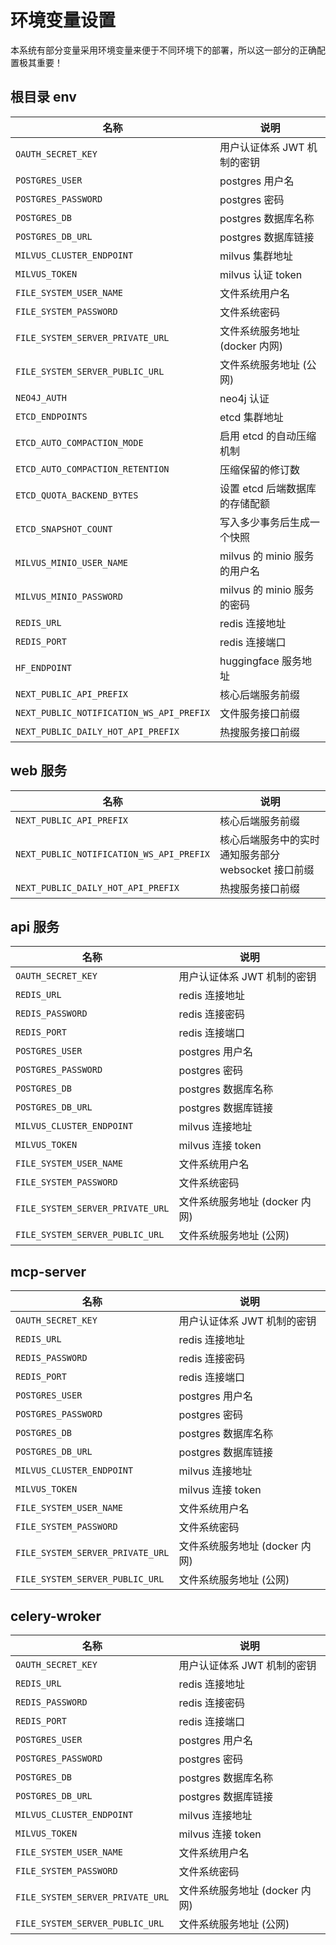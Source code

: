
# 环境变量设置

<Callout type='info'>
	本系统有部分变量采用环境变量来便于不同环境下的部署，所以这一部分的正确配置极其重要！
</Callout>

## 根目录 env

| 名称                                     | 说明                           |
| ---------------------------------------- | ------------------------------ |
| `OAUTH_SECRET_KEY`                       | 用户认证体系 JWT 机制的密钥    |
| `POSTGRES_USER`                          | postgres 用户名                |
| `POSTGRES_PASSWORD`                      | postgres 密码                  |
| `POSTGRES_DB`                            | postgres 数据库名称            |
| `POSTGRES_DB_URL`                        | postgres 数据库链接            |
| `MILVUS_CLUSTER_ENDPOINT`                | milvus 集群地址                |
| `MILVUS_TOKEN`                           | milvus 认证 token              |
| `FILE_SYSTEM_USER_NAME`                  | 文件系统用户名                 |
| `FILE_SYSTEM_PASSWORD`                   | 文件系统密码                   |
| `FILE_SYSTEM_SERVER_PRIVATE_URL`         | 文件系统服务地址 (docker 内网) |
| `FILE_SYSTEM_SERVER_PUBLIC_URL`          | 文件系统服务地址 (公网)        |
| `NEO4J_AUTH`                             | neo4j 认证                     |
| `ETCD_ENDPOINTS`                         | etcd 集群地址                  |
| `ETCD_AUTO_COMPACTION_MODE`              | 启用 etcd 的自动压缩机制       |
| `ETCD_AUTO_COMPACTION_RETENTION`         | 压缩保留的修订数               |
| `ETCD_QUOTA_BACKEND_BYTES`               | 设置 etcd 后端数据库的存储配额 |
| `ETCD_SNAPSHOT_COUNT`                    | 写入多少事务后生成一个快照     |
| `MILVUS_MINIO_USER_NAME`                 | milvus 的 minio 服务的用户名   |
| `MILVUS_MINIO_PASSWORD`                  | milvus 的 minio 服务的密码     |
| `REDIS_URL`                              | redis 连接地址                 |
| `REDIS_PORT`                             | redis 连接端口                 |
| `HF_ENDPOINT`                            | huggingface 服务地址           |
| `NEXT_PUBLIC_API_PREFIX`                 | 核心后端服务前缀               |
| `NEXT_PUBLIC_NOTIFICATION_WS_API_PREFIX` | 文件服务接口前缀               |
| `NEXT_PUBLIC_DAILY_HOT_API_PREFIX`       | 热搜服务接口前缀               |

## web 服务

| 名称                                     | 说明                                                |
| ---------------------------------------- | --------------------------------------------------- |
| `NEXT_PUBLIC_API_PREFIX`                 | 核心后端服务前缀                                    |
| `NEXT_PUBLIC_NOTIFICATION_WS_API_PREFIX` | 核心后端服务中的实时通知服务部分 websocket 接口前缀 |
| `NEXT_PUBLIC_DAILY_HOT_API_PREFIX`       | 热搜服务接口前缀                                    |

## api 服务

| 名称                             | 说明                           |
| -------------------------------- | ------------------------------ |
| `OAUTH_SECRET_KEY`               | 用户认证体系 JWT 机制的密钥    |
| `REDIS_URL`                      | redis 连接地址                 |
| `REDIS_PASSWORD`                 | redis 连接密码                 |
| `REDIS_PORT`                     | redis 连接端口                 |
| `POSTGRES_USER`                  | postgres 用户名                |
| `POSTGRES_PASSWORD`              | postgres 密码                  |
| `POSTGRES_DB`                    | postgres 数据库名称            |
| `POSTGRES_DB_URL`                | postgres 数据库链接            |
| `MILVUS_CLUSTER_ENDPOINT`        | milvus 连接地址                |
| `MILVUS_TOKEN`                   | milvus 连接 token              |
| `FILE_SYSTEM_USER_NAME`          | 文件系统用户名                 |
| `FILE_SYSTEM_PASSWORD`           | 文件系统密码                   |
| `FILE_SYSTEM_SERVER_PRIVATE_URL` | 文件系统服务地址 (docker 内网) |
| `FILE_SYSTEM_SERVER_PUBLIC_URL`  | 文件系统服务地址 (公网)        |

## mcp-server

| 名称                             | 说明                           |
| -------------------------------- | ------------------------------ |
| `OAUTH_SECRET_KEY`               | 用户认证体系 JWT 机制的密钥    |
| `REDIS_URL`                      | redis 连接地址                 |
| `REDIS_PASSWORD`                 | redis 连接密码                 |
| `REDIS_PORT`                     | redis 连接端口                 |
| `POSTGRES_USER`                  | postgres 用户名                |
| `POSTGRES_PASSWORD`              | postgres 密码                  |
| `POSTGRES_DB`                    | postgres 数据库名称            |
| `POSTGRES_DB_URL`                | postgres 数据库链接            |
| `MILVUS_CLUSTER_ENDPOINT`        | milvus 连接地址                |
| `MILVUS_TOKEN`                   | milvus 连接 token              |
| `FILE_SYSTEM_USER_NAME`          | 文件系统用户名                 |
| `FILE_SYSTEM_PASSWORD`           | 文件系统密码                   |
| `FILE_SYSTEM_SERVER_PRIVATE_URL` | 文件系统服务地址 (docker 内网) |
| `FILE_SYSTEM_SERVER_PUBLIC_URL`  | 文件系统服务地址 (公网)        |

## celery-wroker

| 名称                             | 说明                           |
| -------------------------------- | ------------------------------ |
| `OAUTH_SECRET_KEY`               | 用户认证体系 JWT 机制的密钥    |
| `REDIS_URL`                      | redis 连接地址                 |
| `REDIS_PASSWORD`                 | redis 连接密码                 |
| `REDIS_PORT`                     | redis 连接端口                 |
| `POSTGRES_USER`                  | postgres 用户名                |
| `POSTGRES_PASSWORD`              | postgres 密码                  |
| `POSTGRES_DB`                    | postgres 数据库名称            |
| `POSTGRES_DB_URL`                | postgres 数据库链接            |
| `MILVUS_CLUSTER_ENDPOINT`        | milvus 连接地址                |
| `MILVUS_TOKEN`                   | milvus 连接 token              |
| `FILE_SYSTEM_USER_NAME`          | 文件系统用户名                 |
| `FILE_SYSTEM_PASSWORD`           | 文件系统密码                   |
| `FILE_SYSTEM_SERVER_PRIVATE_URL` | 文件系统服务地址 (docker 内网) |
| `FILE_SYSTEM_SERVER_PUBLIC_URL`  | 文件系统服务地址 (公网)        |
